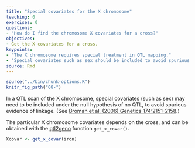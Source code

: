 ```yaml
---
title: "Special covariates for the X chromosome"
teaching: 0
exercises: 0
questions:
- "How do I find the chromosome X covariates for a cross?"
objectives:
- Get the X covariates for a cross.
keypoints:
- "The X chromosome requires special treatment in QTL mapping."
- "Special covariates such as sex should be included to avoid spurious evidence of linkage."
source: Rmd
---
```


```r
source("../bin/chunk-options.R")
knitr_fig_path("08-")
```

In a QTL scan of the X chromosome, special covariates (such as sex) may need to be included under the null hypothesis of no QTL, to avoid spurious evidence of linkage. (See [Broman et al. (2006) Genetics 174:2151-2158](http://www.genetics.org/content/174/4/2151.long).)

The particular X chromosome covariates depends on the cross, and can be obtained with the [qtl2geno](https://github.com/rqtl/qtl2geno)
function `get_x_covar()`.

```r
Xcovar <- get_x_covar(iron)
```
